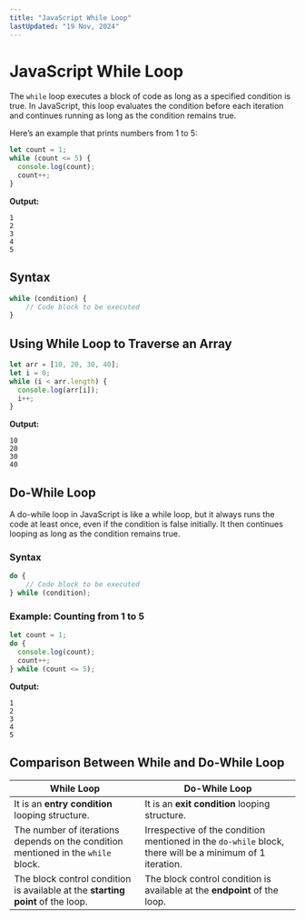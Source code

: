 ```yaml
---
title: "JavaScript While Loop"
lastUpdated: "19 Nov, 2024"
---
```


# JavaScript While Loop

The `while` loop executes a block of code as long as a specified condition is true. In JavaScript, this loop evaluates the condition before each iteration and continues running as long as the condition remains true.

Here’s an example that prints numbers from 1 to 5:

```javascript
let count = 1;
while (count <= 5) {
  console.log(count);
  count++;
}
```

**Output:**
```
1
2
3
4
5
```

## Syntax
```javascript
while (condition) {
    // Code block to be executed
}
```

## Using While Loop to Traverse an Array

```javascript
let arr = [10, 20, 30, 40];
let i = 0;
while (i < arr.length) {
  console.log(arr[i]);
  i++;
}
```

**Output:**
```
10
20
30
40
```

## Do-While Loop
A do-while loop in JavaScript is like a while loop, but it always runs the code at least once, even if the condition is false initially. It then continues looping as long as the condition remains true.

### Syntax
```javascript
do {
    // Code block to be executed 
} while (condition);
```

### Example: Counting from 1 to 5

```javascript
let count = 1;
do {
  console.log(count);
  count++;
} while (count <= 5);
```

**Output:**
```
1
2
3
4
5
```

## Comparison Between While and Do-While Loop
| While Loop | Do-While Loop |
|------------|--------------|
| It is an **entry condition** looping structure. | It is an **exit condition** looping structure. |
| The number of iterations depends on the condition mentioned in the `while` block. | Irrespective of the condition mentioned in the `do-while` block, there will be a minimum of 1 iteration. |
| The block control condition is available at the **starting point** of the loop. | The block control condition is available at the **endpoint** of the loop. |
